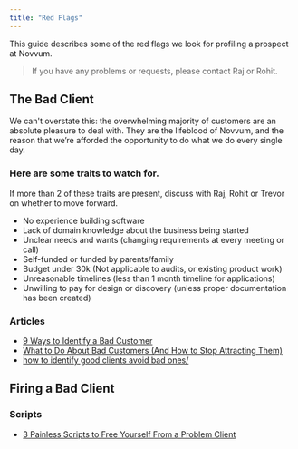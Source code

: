 ```yaml
---
title: "Red Flags"
---
```


This guide describes some of the red flags we look for profiling a prospect at Novvum.

> If you have any problems or requests, please contact Raj or Rohit.

## The Bad Client

We can't overstate this: the overwhelming majority of customers are an absolute pleasure to deal with. They are the lifeblood of Novvum, and the reason that we’re afforded the opportunity to do what we do every single day.

### Here are some traits to watch for.

If more than 2 of these traits are present, discuss with Raj, Rohit or Trevor on whether to move forward.

- No experience building software
- Lack of domain knowledge about the business being started
- Unclear needs and wants (changing requirements at every meeting or call)
- Self-funded or funded by parents/family
- Budget under 30k (Not applicable to audits, or existing product work)
- Unreasonable timelines (less than 1 month timeline for applications)
- Unwilling to pay for design or discovery (unless proper documentation has been created)

### Articles

- [9 Ways to Identify a Bad Customer](https://www.userlike.com/en/blog/9-ways-identify-bad-customer)
- [What to Do About Bad Customers (And How to Stop Attracting Them)](https://www.groovehq.com/blog/bad-customers)
- [how to identify good clients avoid bad ones/](https://www.smashingmagazine.com/2011/01/how-to-identify-good-clients-avoid-bad-ones/)

## Firing a Bad Client

### Scripts

- [3 Painless Scripts to Free Yourself From a Problem Client](https://nicholasreese.com/problem-client-scripts/)

